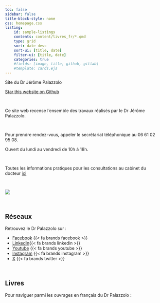 ```yaml
---
toc: false
sidebar: false
title-block-style: none
css: homepage.css
listing:
    id: sample-listings
    contents: content/livres_fr/*.qmd
    type: grid
    sort: date desc
    sort-ui: [title, date]
    filter-ui: [title, date]
    categories: true
    #fields: [image, title, github, gitlab]
    #template: cards.ejs
---
```


::: {#hero-banner .column-screen}

:::: {.grid .column-page}

::::: {.headline .g-col-lg-6 .g-col-12 .g-col-md-12}

:::::: h1
Site du Dr Jérôme Palazzolo
::::::

```{=html}
<a class="github-button" href="https://github.com/antoine-palazz/site-dr-palazzolo" data-icon="octicon-star" data-size="large" data-show-count="true" aria-label="Star this website on Github">Star this website on Github</a><script async defer src="https://buttons.github.io/buttons.js"></script>
```

<br>

Ce site web recense l'ensemble des travaux réalisés par le Dr Jérôme Palazzolo.

<br>

Pour prendre rendez-vous, appeler le secrétariat téléphonique au 06 61 02 95 08.

Ouvert du lundi au vendredi de 10h à 18h.

<br>

Toutes les informations pratiques pour les consultations au cabinet du docteur [ici](a-completer.com)

<br>

:::::

::::: {.g-col-lg-6 .g-col-12 .g-col-md-12}
![](img/photo_profil.jpg)
:::::

::::

:::

<br>

## Réseaux

Retrouvez le Dr Palazzolo sur :

- [Facebook](https://www.facebook.com/DrPalazzolo/) {{< fa brands facebook >}}
- [LinkedIn](https://www.linkedin.com/in/jerome-palazzolo/){{< fa brands linkedin >}}
- [Youtube](https://www.youtube.com/channel/UCMF4Vhgt6gOYQaiE2jlKoHw) {{< fa brands youtube >}}
- [Instagram](https://www.instagram.com/palazz06/?) {{< fa brands instagram >}}
- [X](https://twitter.com/palazz06) {{< fa brands twitter >}}

<br>

## Livres {.unnumbered}

Pour naviguer parmi les ouvrages en français du Dr Palazzolo :

::: {#sample-listings}
:::
